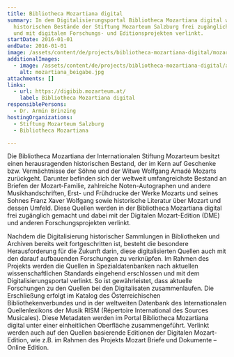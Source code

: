 ```yaml
---
title: Bibliotheca Mozartiana digital
summary: In dem Digitalisierungsportal Bibliotheca Mozartiana digital werden die
  historischen Bestände der Stiftung Mozarteum Salzburg frei zugänglich gemacht
  und mit digitalen Forschungs- und Editionsprojekten verlinkt.
startDate: 2016-01-01
endDate: 2016-01-01
image: /assets/content/de/projects/bibliotheca-mozartiana-digital/mozart.png
additionalImages:
  - image: /assets/content/de/projects/bibliotheca-mozartiana-digital/additionalImages/mozartiana_beigabe.jpg
    alt: mozartiana_beigabe.jpg
attachments: []
links:
  - url: https://digibib.mozarteum.at/
    label: Bibliotheca Mozartiana digital
responsiblePersons:
  - Dr. Armin Brinzing
hostingOrganizations:
  - Stiftung Mozarteum Salzburg
  - Bibliotheca Mozartiana

---
```

Die Bibliotheca Mozartiana der Internationalen Stiftung Mozarteum besitzt einen herausragenden historischen Bestand, der im Kern auf Geschenke bzw. Vermächtnisse der Söhne und der Witwe Wolfgang Amadé Mozarts zurückgeht. Darunter befinden sich der weltweit umfangreichste Bestand an Briefen der Mozart-Familie, zahlreiche Noten-Autographen und andere Musikhandschriften, Erst- und Frühdrucke der Werke Mozarts und seines Sohnes Franz Xaver Wolfgang sowie historische Literatur über Mozart und dessen Umfeld. Diese Quellen werden in der Bibliotheca Mozartiana digital frei zugänglich gemacht und dabei mit der Digitalen Mozart-Edition (DME) und anderen Forschungsprojekten verlinkt.

Nachdem die Digitalisierung historischer Sammlungen in Bibliotheken und Archiven bereits weit fortgeschritten ist, besteht die besondere Herausforderung für die Zukunft darin, diese digitalisierten Quellen auch mit den darauf aufbauenden Forschungen zu verknüpfen. Im Rahmen des Projekts werden die Quellen in Spezialdatenbanken nach aktuellen wissenschaftlichen Standards eingehend erschlossen und mit dem Digitalisierungsportal verlinkt. So ist gewährleistet, dass aktuelle Forschungen zu den Quellen bei den Digitalisaten zusammenlaufen. Die Erschließung erfolgt im Katalog des Österreichischen Bibliothekenverbundes und in der weltweiten Datenbank des Internationalen Quellenlexikons der Musik RISM (Répertoire International des Sources Musicales). Diese Metadaten werden im Portal Bibliotheca Mozartiana digital unter einer einheitlichen Oberfläche zusammengeführt. Verlinkt werden auch auf den Quellen basierende Editionen der Digitalen Mozart-Edition, wie z.B. im Rahmen des Projekts Mozart Briefe und Dokumente – Online Edition.